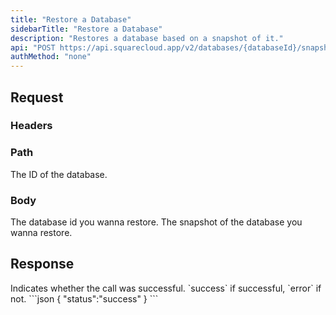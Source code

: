 ```yaml
---
title: "Restore a Database"
sidebarTitle: "Restore a Database"
description: "Restores a database based on a snapshot of it."
api: "POST https://api.squarecloud.app/v2/databases/{databaseId}/snapshots/restore"
authMethod: "none"
---
```



## Request

### Headers

<Authorization />

### Path

<ParamField path="databaseId" type="string" placeholder="Database ID" required>
  The ID of the database.
</ParamField>

### Body

<ParamField body="snapshotId" type="string" placeholder="Database ID" required>
  The database id you wanna restore.
</ParamField>
<ParamField body="versionId" type="string" placeholder="Database Snapshot ID" required>
  The snapshot of the database you wanna restore.
</ParamField>

## Response

<ResponseField name="status" type="string">
  Indicates whether the call was successful. `success` if successful, `error` if not.
</ResponseField>

<ResponseExample>
```json
{
  "status":"success"
}
```
</ResponseExample>